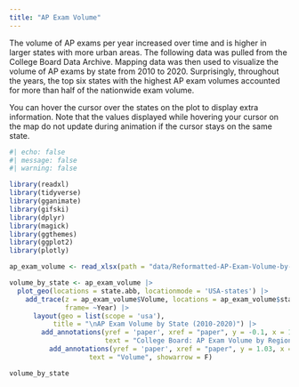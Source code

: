 ```yaml
---
title: "AP Exam Volume"
---
```


The volume of AP exams per year increased over time and is higher in larger states with more urban areas. The following data was pulled from the College Board Data Archive. Mapping data was then used to visualize the volume of AP exams by state from 2010 to 2020. Surprisingly, throughout the years, the top six states with the highest AP exam volumes accounted for more than half of the nationwide exam volume. 

You can hover the cursor over the states on the plot to display extra information. Note that the values displayed while hovering your cursor on the map do not update during animation if the cursor stays on the same state. 

```r
#| echo: false
#| message: false
#| warning: false

library(readxl)
library(tidyverse)
library(gganimate)
library(gifski)
library(dplyr)
library(magick)
library(ggthemes)
library(ggplot2)
library(plotly)

ap_exam_volume <- read_xlsx(path = "data/Reformatted-AP-Exam-Volume-by-Region-2010-2020_1.xlsx")

volume_by_state <- ap_exam_volume |>
  plot_geo(locations = state.abb, locationmode = 'USA-states') |>
    add_trace(z = ap_exam_volume$Volume, locations = ap_exam_volume$state,
              frame= ~Year) |>
      layout(geo = list(scope = 'usa'),
           title = "\nAP Exam Volume by State (2010-2020)") |>
        add_annotations(yref = 'paper', xref = "paper", y = -0.1, x = 1.15,
                        text = "College Board: AP Exam Volume by Region (2010-2020)", showarrow = F) |>
          add_annotations(yref = 'paper', xref = "paper", y = 1.03, x = 1.1,
                    text = "Volume", showarrow = F)

volume_by_state
```